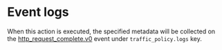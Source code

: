 # Event logs

When this action is executed, the specified metadata will be collected on the
[http_request_complete.v0](/obs/events/reference/#http_request_completev0) event
under `traffic_policy.logs` key.
